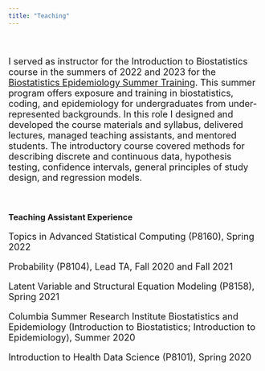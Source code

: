 ```yaml
---
title: "Teaching"
---
```


<font size = "4">

<br>

I served as instructor for the Introduction to Biostatistics course in the summers of 2022 and 2023 for the [Biostatistics Epidemiology Summer Training](https://www.publichealth.columbia.edu/research/programs/biostatistics-epidemiology-summer-training). This summer program offers exposure and training in biostatistics, coding, and epidemiology for undergraduates from under-represented backgrounds. In this role I designed and developed the course materials and syllabus, delivered lectures, managed teaching assistants, and mentored students. The introductory course covered methods for
describing discrete and continuous data, hypothesis testing, confidence intervals, general
principles of study design, and regression models. 

</font>

<br>


### Teaching Assistant Experience 

<font size = "4">

Topics in Advanced Statistical Computing (P8160), Spring 2022

Probability (P8104), Lead TA, Fall 2020 and Fall 2021

Latent Variable and Structural Equation Modeling (P8158), Spring 2021

Columbia Summer Research Institute Biostatistics and Epidemiology (Introduction to Biostatistics; Introduction to Epidemiology), Summer 2020

Introduction to Health Data Science (P8101), Spring 2020

</font>
